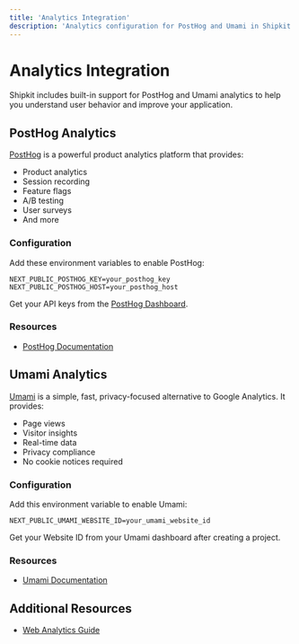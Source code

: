 ```yaml
---
title: 'Analytics Integration'
description: 'Analytics configuration for PostHog and Umami in Shipkit'
---
```


# Analytics Integration

Shipkit includes built-in support for PostHog and Umami analytics to help you understand user behavior and improve your application.

## PostHog Analytics

[PostHog](https://posthog.com) is a powerful product analytics platform that provides:
- Product analytics
- Session recording
- Feature flags
- A/B testing
- User surveys
- And more

### Configuration
Add these environment variables to enable PostHog:
```env
NEXT_PUBLIC_POSTHOG_KEY=your_posthog_key
NEXT_PUBLIC_POSTHOG_HOST=your_posthog_host
```

Get your API keys from the [PostHog Dashboard](https://app.posthog.com/project/settings).

### Resources

- [PostHog Documentation](https://posthog.com/docs)

## Umami Analytics

[Umami](https://umami.is) is a simple, fast, privacy-focused alternative to Google Analytics. It provides:
- Page views
- Visitor insights
- Real-time data
- Privacy compliance
- No cookie notices required

### Configuration
Add this environment variable to enable Umami:
```env
NEXT_PUBLIC_UMAMI_WEBSITE_ID=your_umami_website_id
```

Get your Website ID from your Umami dashboard after creating a project.

### Resources

- [Umami Documentation](https://umami.is/docs)

## Additional Resources

- [Web Analytics Guide](https://nextjs.org/docs/app/building-your-application/optimizing/analytics)
